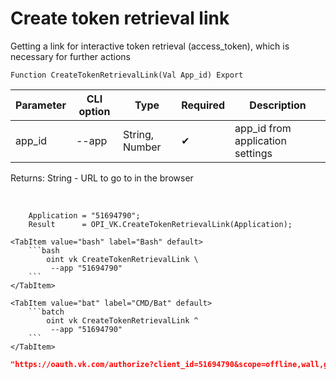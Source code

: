 ﻿---
sidebar_position: 1
description: Getting a link for interactive token retrieval (access_token), which is necessary for further actionsСтраницы
keywords: [1C, 1С, 1С:Enterprise, 1С:Enterprise 8.3, API, Integration, Services, Exchange, OneScript, CLI, VK]
---


# Create token retrieval link
Getting a link for interactive token retrieval (access_token), which is necessary for further actions



`Function CreateTokenRetrievalLink(Val App_id) Export`

  | Parameter | CLI option | Type | Required | Description |
  |-|-|-|-|-|
  | app_id | --app | String, Number | &#x2714; | app_id from application settings |

  
  Returns:  String - URL to go to in the browser

<br/>




```bsl title="1C:Enterprise/OneScript code example"
    Application = "51694790";
    Result      = OPI_VK.CreateTokenRetrievalLink(Application);
```
 

 <Tabs>
  
    <TabItem value="bash" label="Bash" default>
        ```bash
            oint vk CreateTokenRetrievalLink \
             --app "51694790"
        ```
    </TabItem>
  
    <TabItem value="bat" label="CMD/Bat" default>
        ```batch
            oint vk CreateTokenRetrievalLink ^
             --app "51694790"
        ```
    </TabItem>
</Tabs>


```json title="Result"
"https://oauth.vk.com/authorize?client_id=51694790&scope=offline,wall,groups,photos,stats,stories,ads,market,video&v=5.131&response_type=token&redirect_uri=https://api.vk.com/blank.html"
```
